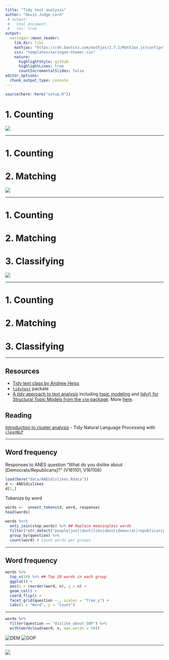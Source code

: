```yaml
---
title: "Tidy text analysis"
author: "Devin Judge-Lord"
 # output:
 #   html_document:
 #   toc: true
output:
  xaringan::moon_reader:
    lib_dir: libs
    mathjax: "https://cdn.bootcss.com/mathjax/2.7.1/MathJax.js?config=TeX-AMS_HTML"
    css: "templates/xaringan-themer.css"
    nature:
      highlightStyle: github
      highlightLines: true
      countIncrementalSlides: false
editor_options:
  chunk_output_type: console
---
```


```r
source(here::here("setup.R"))
```

# 1. Counting

![](https://media.giphy.com/media/3o7TKu5aIDY4tU3SXm/giphy.gif)

---

# 1. Counting

# 2. Matching

![](Figs/same.jpg)

---

# 1. Counting

# 2. Matching

# 3. Classifying

![](Figs/different.jpg)

---

# 1. **Counting**

# 2. Matching

# 3. Classifying

---

## Resources 
- [Tidy text class by Andrew Heiss](https://datavizf18.classes.andrewheiss.com/class/11-class/)
- [`tidytext`](https://cran.r-project.org/web/packages/tidytext/tidytext.pdf) packate
- [A tidy approach to text analysis](https://www.tidytextmining.com/) including
[topic modeling](https://www.tidytextmining.com/topicmodeling.html) and
[tidy() for Structural Topic Models from the `stm` package](https://juliasilge.github.io/tidytext/reference/stm_tidiers.html). More [here](https://rdrr.io/cran/tidytext/man/stm_tidiers.html).

## Reading 
[Introduction to cluster analysis](https://eight2late.wordpress.com/2015/07/22/a-gentle-introduction-to-cluster-analysis-using-r/)
- Tidy Natural Language Processing with [`cleanNLP`](https://scholarship.richmond.edu/cgi/viewcontent.cgi?article=1195&context=mathcs-faculty-publications)

---

## Word frequency


Responses to ANES question "What do you dislike about [Democrats/Republicans]?" (V161101, V161106)
```r
load(here("data/ANESdislikes.Rdata"))
d <- ANESdislikes
d[1,]
```

Tokenize by word
```r
words <-  unnest_tokens(d, word, response)
head(words)
```

```r
words %<>%
  anti_join(stop_words) %>% ## Replace meaningless words 
  filter(!str_detect("people|just|dont|like|about|democrat|republican|party|[0-9]", word) ) %>%
  group_by(question) %>%
  count(word) # Count words per groups
```

---

## Word frequency

```r
words %>%
  top_n(10) %>% ## Top 10 words in each group
  ggplot() +
  aes(x = reorder(word, n), y = n) + 
  geom_col() + 
  coord_flip() +
  facet_grid(question ~., scales = "free_y") + 
  labs(x = "Word", y = "Count")
```

---


```r
words %>%
  filter(question == "dislike_about_GOP") %>% 
  with(wordcloud(word, n, max.words = 50))
```

![DEM](Figs/ANES-wordcloud-1.png) ![GOP](Figs/ANES-wordcloud-2.png)



---

![](https://media.giphy.com/media/14kkd3gt5FJt3a/giphy.gif)



